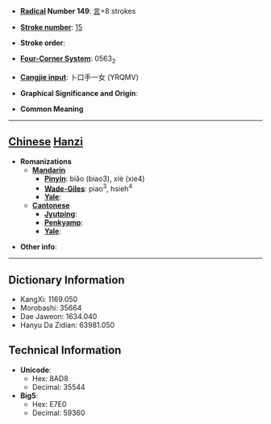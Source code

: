 * '''[[Wiktionary:Chinese radical index| Radical]] Number 149''': [[Wiktionary:Chinese radical index 言|言]]+8 strokes

* '''[[Wiktionary:Chinese total strokes index|Stroke number]]''': [[Wiktionary:Chinese total strokes index 15|15]]

* '''Stroke order''': 

* '''[[Wiktionary:Chinese four corner index|Four-Corner System]]''': 0563<sub>2</sub>

* '''[[Wiktionary:Chinese Cangjie index|Cangjie input]]''': 卜口手一女 (YRQMV)

* '''Graphical Significance and Origin''': 

* '''Common Meaning'''

----

== [[Chinese]] [[Hanzi]] ==

* '''Romanizations'''
** '''[[Mandarin]]'''
*** '''[[Pinyin]]''': biǎo (biao3), xiè (xie4)
*** '''[[Wade-Giles]]''': piao<sup>3</sup>, hsieh<sup>4</sup>
*** '''[[Yale]]''': 
** '''[[Cantonese]]'''
*** '''[[Jyutping]]''':
*** '''[[Penkyamp]]''': 
*** '''[[Yale]]''': 

* '''Other info''': 

----

== Dictionary Information ==

* KangXi: 1169.050
* Morobashi: 35664
* Dae Jaweon: 1634.040
* Hanyu Da Zidian: 63981.050

== Technical Information ==

* '''Unicode''':
** Hex: 8AD8
** Decimal: 35544
* '''Big5''':
** Hex: E7E0
** Decimal: 59360